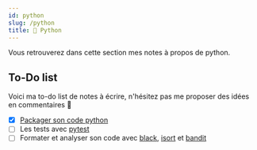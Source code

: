 ```yaml
---
id: python
slug: /python
title: 🐍 Python
---
```


Vous retrouverez dans cette section mes notes à propos de python.

## To-Do list

Voici ma to-do list de notes à écrire, n'hésitez pas me proposer des idées en commentaires 🙂

-   [x] [Packager son code python](python/packaging-python)
-   [ ] Les tests avec [pytest](https://docs.pytest.org/en/7.2.x/)
-   [ ] Formater et analyser son code avec [black](https://github.com/psf/black),
        [isort](https://github.com/PyCQA/isort) et [bandit](https://bandit.readthedocs.io/en/latest/)
